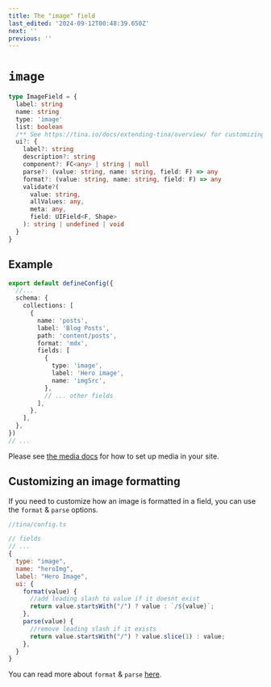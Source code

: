 ```yaml
---
title: The "image" field
last_edited: '2024-09-12T00:48:39.650Z'
next: ''
previous: ''
---
```


# `image`

```ts
type ImageField = {
  label: string
  name: string
  type: 'image'
  list: boolean
  /** See https://tina.io/docs/extending-tina/overview/ for customizing the UI **/
  ui?: {
    label?: string
    description?: string
    component?: FC<any> | string | null
    parse?: (value: string, name: string, field: F) => any
    format?: (value: string, name: string, field: F) => any
    validate?(
      value: string,
      allValues: any,
      meta: any,
      field: UIField<F, Shape>
    ): string | undefined | void
  }
}
```

## Example

```ts
export default defineConfig({
  //...
  schema: {
    collections: [
      {
        name: 'posts',
        label: 'Blog Posts',
        path: 'content/posts',
        format: 'mdx',
        fields: [
          {
            type: 'image',
            label: 'Hero image',
            name: 'imgSrc',
          },
          // ... other fields
        ],
      },
    ],
  },
})
// ...
```

Please see [the media docs](/docs/reference/media/overview/) for how to set up media in your site.

## Customizing an image formatting

If you need to customize how an image is formatted in a field, you can use the `format` & `parse` options.

```js
//tina/config.ts

// fields
// ...
{
  type: "image",
  name: "heroImg",
  label: "Hero Image",
  ui: {
    format(value) {
      //add leading slash to value if it doesnt exist
      return value.startsWith("/") ? value : `/${value}`;
    },
    parse(value) {
      //remove leading slash if it exists
      return value.startsWith("/") ? value.slice(1) : value;
    },
  }
}
```

You can read more about `format` & `parse` [here](/docs/extending-tina/format-and-parse/).
